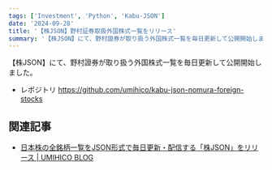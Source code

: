 ```yaml
---
tags: ['Investment', 'Python', 'Kabu-JSON']
date: '2024-09-28'
title: '【株JSON】野村証券取扱外国株式一覧をリリース'
summary: '【株JSON】にて、野村證券が取り扱う外国株式一覧を毎日更新して公開開始しました。'
---
```


【株JSON】にて、野村證券が取り扱う外国株式一覧を毎日更新して公開開始しました。

- レポジトリ https://github.com/umihico/kabu-json-nomura-foreign-stocks

## 関連記事

- [日本株の全銘柄一覧をJSON形式で毎日更新・配信する「株JSON」をリリース | UMIHICO BLOG](https://umihi.co/blog/20240908-kabu-json-release)

